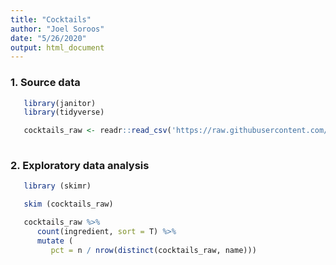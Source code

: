 ```yaml
---
title: "Cocktails"
author: "Joel Soroos"
date: "5/26/2020"
output: html_document
---
```


### 1. Source data
```r


   library(janitor)
   library(tidyverse)

   cocktails_raw <- readr::read_csv('https://raw.githubusercontent.com/rfordatascience/tidytuesday/master/data/2020/2020-05-26/boston_cocktails.csv')
    
```


### 2.  Exploratory data analysis
```r
   
   library (skimr)

   skim (cocktails_raw)
```

```r

   cocktails_raw %>%
      count(ingredient, sort = T) %>%
      mutate (
         pct = n / nrow(distinct(cocktails_raw, name)))
   

```

